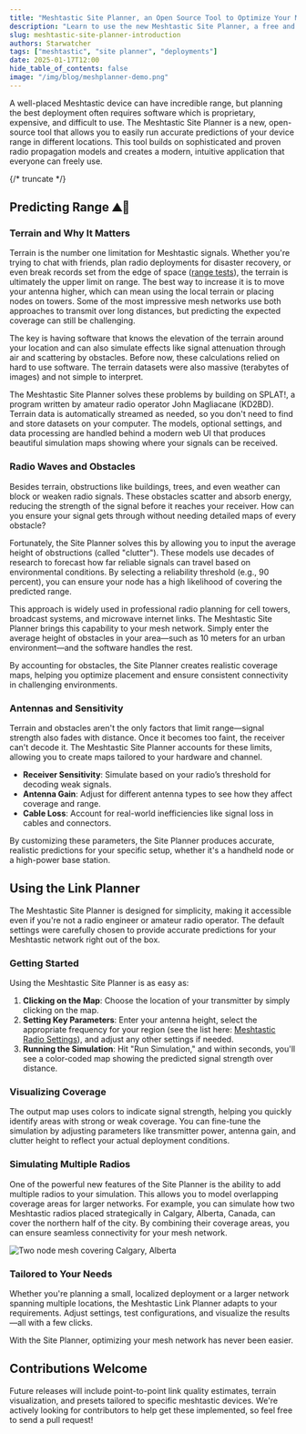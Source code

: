```yaml
---
title: "Meshtastic Site Planner, an Open Source Tool to Optimize Your Mesh Deployments"
description: "Learn to use the new Meshtastic Site Planner, a free and open-source utility that lets you run advanced physics models to quickly plan the best placements for your Meshtastic nodes."
slug: meshtastic-site-planner-introduction
authors: Starwatcher
tags: ["meshtastic", "site planner", "deployments"]
date: 2025-01-17T12:00
hide_table_of_contents: false
image: "/img/blog/meshplanner-demo.png"
---
```


A well-placed Meshtastic device can have incredible range, but planning the best deployment often requires software which is proprietary, expensive, and difficult to use. The Meshtastic Site Planner is a new, open-source tool that allows you to easily run accurate predictions of your device range in different locations. This tool builds on sophisticated and proven radio propagation models and creates a modern, intuitive application that everyone can freely use.

{/* truncate */}

## Predicting Range ⛰️📡 

### Terrain and Why It Matters

Terrain is the number one limitation for Meshtastic signals. Whether you're trying to chat with friends, plan radio deployments for disaster recovery, or even break records set from the edge of space ([range tests](https://meshtastic.org/docs/overview/range-tests/)), the terrain is ultimately the upper limit on range. The best way to increase it is to move your antenna higher, which can mean using the local terrain or placing nodes on towers. Some of the most impressive mesh networks use both approaches to transmit over long distances, but predicting the expected coverage can still be challenging. 

The key is having software that knows the elevation of the terrain around your location and can also simulate effects like signal attenuation through air and scattering by obstacles. Before now, these calculations relied on hard to use software. The terrain datasets were also massive (terabytes of images) and not simple to interpret.

The Meshtastic Site Planner solves these problems by building on SPLAT!, a program written by amateur radio operator John Magliacane (KD2BD). Terrain data is automatically streamed as needed, so you don't need to find and store datasets on your computer. The models, optional settings, and data processing are handled behind a modern web UI that produces beautiful simulation maps showing where your signals can be received. 

### Radio Waves and Obstacles

Besides terrain, obstructions like buildings, trees, and even weather can block or weaken radio signals. These obstacles scatter and absorb energy, reducing the strength of the signal before it reaches your receiver. How can you ensure your signal gets through without needing detailed maps of every obstacle? 

Fortunately, the Site Planner solves this by allowing you to input the average height of obstructions (called "clutter"). These models use decades of research to forecast how far reliable signals can travel based on environmental conditions. By selecting a reliability threshold (e.g., 90 percent), you can ensure your node has a high likelihood of covering the predicted range.

This approach is widely used in professional radio planning for cell towers, broadcast systems, and microwave internet links. The Meshtastic Site Planner brings this capability to your mesh network. Simply enter the average height of obstacles in your area—such as 10 meters for an urban environment—and the software handles the rest.

By accounting for obstacles, the Site Planner creates realistic coverage maps, helping you optimize placement and ensure consistent connectivity in challenging environments.

### Antennas and Sensitivity

Terrain and obstacles aren't the only factors that limit range—signal strength also fades with distance. Once it becomes too faint, the receiver can't decode it. The Meshtastic Site Planner accounts for these limits, allowing you to create maps tailored to your hardware and channel.

- **Receiver Sensitivity**: Simulate based on your radio’s threshold for decoding weak signals.
- **Antenna Gain**: Adjust for different antenna types to see how they affect coverage and range.
- **Cable Loss**: Account for real-world inefficiencies like signal loss in cables and connectors.

By customizing these parameters, the Site Planner produces accurate, realistic predictions for your specific setup, whether it's a handheld node or a high-power base station.

## Using the Link Planner

The Meshtastic Site Planner is designed for simplicity, making it accessible even if you're not a radio engineer or amateur radio operator. The default settings were carefully chosen to provide accurate predictions for your Meshtastic network right out of the box.

### Getting Started

Using the Meshtastic Site Planner is as easy as:
1. **Clicking on the Map**: Choose the location of your transmitter by simply clicking on the map.
2. **Setting Key Parameters**: Enter your antenna height, select the appropriate frequency for your region (see the list here: [Meshtastic Radio Settings](https://meshtastic.org/docs/overview/radio-settings/)), and adjust any other settings if needed.
3. **Running the Simulation**: Hit "Run Simulation," and within seconds, you'll see a color-coded map showing the predicted signal strength over distance.

### Visualizing Coverage

The output map uses colors to indicate signal strength, helping you quickly identify areas with strong or weak coverage. You can fine-tune the simulation by adjusting parameters like transmitter power, antenna gain, and clutter height to reflect your actual deployment conditions.

### Simulating Multiple Radios

One of the powerful new features of the Site Planner is the ability to add multiple radios to your simulation. This allows you to model overlapping coverage areas for larger networks. For example, you can simulate how two Meshtastic radios placed strategically in Calgary, Alberta, Canada, can cover the northern half of the city. By combining their coverage areas, you can ensure seamless connectivity for your mesh network.

![Two node mesh covering Calgary, Alberta](/img/blog/siteplanner_two_sites.png)


### Tailored to Your Needs

Whether you're planning a small, localized deployment or a larger network spanning multiple locations, the Meshtastic Link Planner adapts to your requirements. Adjust settings, test configurations, and visualize the results—all with a few clicks.

With the Site Planner, optimizing your mesh network has never been easier.


## Contributions Welcome

Future releases will include point-to-point link quality estimates, terrain visualization, and presets tailored to specific meshtastic devices. We're actively looking for contributors to help get these implemented, so feel free to send a pull request!